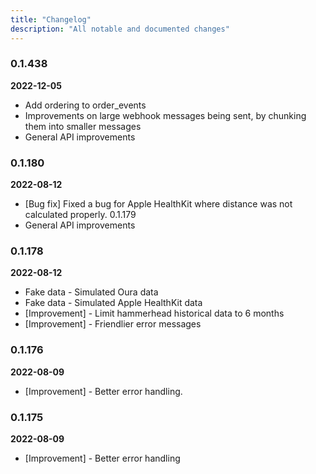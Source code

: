 ```yaml
---
title: "Changelog"
description: "All notable and documented changes"
---
```


### 0.1.438 
**2022-12-05**

- Add ordering to order_events
- Improvements on large webhook messages being sent, by chunking them into smaller messages
- General API improvements


### 0.1.180
**2022-08-12**

- [Bug fix] Fixed a bug for Apple HealthKit where distance was not calculated properly.
0.1.179
- General API improvements

### 0.1.178
**2022-08-12**
- Fake data - Simulated Oura data
- Fake data - Simulated Apple HealthKit data
- [Improvement] - Limit hammerhead historical data to 6 months
- [Improvement] - Friendlier error messages

### 0.1.176
**2022-08-09**
- [Improvement] - Better error handling.


### 0.1.175
**2022-08-09**
- [Improvement] - Better error handling